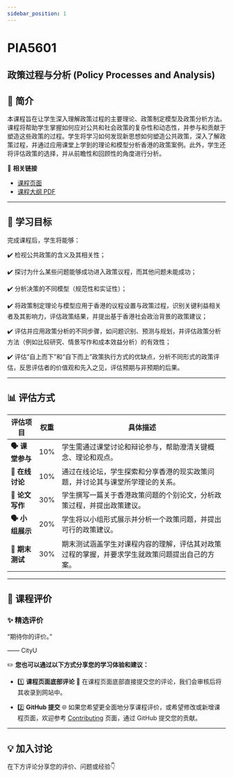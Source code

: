 ```yaml
---
sidebar_position: 1
---
```


# PIA5601
## 政策过程与分析 (Policy Processes and Analysis)

## **📘 简介**
本课程旨在让学生深入理解政策过程的主要理论、政策制定模型及政策分析方法。课程将帮助学生掌握如何应对公共和社会政策的复杂性和动态性，并参与和贡献于塑造这些政策的过程。学生将学习如何发现新思想如何塑造公共政策，深入了解政策过程，并通过应用课堂上学到的理论和模型分析香港的政策案例。此外，学生还将评估政策的选择，并从前瞻性和回顾性的角度进行分析。

🔗 **相关链接**
- [课程页面](https://www.cityu.edu.hk/catalogue/pg/202526/course/PIA5601.htm)
- [课程大纲 PDF](https://www.cityu.edu.hk/catalogue/pg/202526/course/PIA5601.pdf)

---

## **🎯 学习目标**

完成课程后，学生将能够：

✔️ 检视公共政策的含义及其相关性；

✔️ 探讨为什么某些问题能够成功进入政策议程，而其他问题未能成功；

✔️ 分析决策的不同模型（规范性和实证性）；

✔️ 将政策制定理论与模型应用于香港的议程设置与政策过程，识别关键利益相关者及其影响力，评估政策结果，并提出基于香港社会政治背景的政策建议；

✔️ 评估并应用政策分析的不同步骤，如问题识别、预测与规划，并评估政策分析方法（例如比较研究、情景写作和成本效益分析）的有效性；

✔️ 评估“自上而下”和“自下而上”政策执行方式的优缺点，分析不同形式的政策评估，反思评估者的价值观和先入之见，评估预期与非预期的后果。

---

## **📊 评估方式**

| **评估项目**               | **权重** | **具体描述**                                                                                       |
|---------------------------|---------|---------------------------------------------------------------------------------------------------|
| **🗣️ 课堂参与**             | 10%     | 学生需通过课堂讨论和辩论参与，帮助澄清关键概念、理论和观点。                                        |
| **💬 在线讨论**             | 10%     | 通过在线论坛，学生探索和分享香港的现实政策问题，并讨论其与课堂所学理论的关系。                     |
| **📄 论文写作**             | 30%     | 学生撰写一篇关于香港政策问题的个别论文，分析政策过程，并提出政策建议。                             |
| **🗣️ 小组展示**             | 20%     | 学生将以小组形式展示并分析一个政策问题，并提出可行的政策建议。                                      |
| **📅 期末测试**             | 30%     | 期末测试涵盖学生对课程内容的理解，评估其对政策过程的掌握，并要求学生就政策问题提出自己的方案。     |

---

## **💬 课程评价**

### ✨ **精选评价**
<div className={commentStyles.commentBox}>
    <p className={commentStyles.commentText}>
        “期待你的评价。”
    </p>
    <p className={commentStyles.commentAuthor}>—— CityU</p>
</div>

✏️ **您也可以通过以下方式分享您的学习体验和建议：**

- 1️⃣ **课程页面底部评论**
💬 在课程页面底部直接提交您的评论，我们会审核后将其收录到网站中。

- 2️⃣ **GitHub 提交**
🌐 如果您希望更全面地分享课程评价，或希望修改或新增课程页面，欢迎参考 [Contributing](/contributing) 页面，通过 GitHub 提交您的贡献。

---

## **💡 加入讨论**

在下方评论分享您的评价、问题或经验👇
<Utterances />